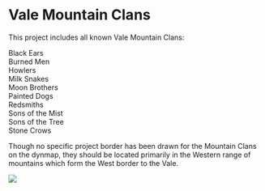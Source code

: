 
# Vale Mountain Clans

<ProjectDetails
  floatRight
  region="Vale"
  house=""
  type="Clan"
  status="Not Started"
  warp=""
  projectLead="undefined"
  dateStarted="Invalid Date"
  dateCompleted="Invalid Date"
/>

This project includes all known Vale Mountain Clans:

Black Ears  
Burned Men  
Howlers  
Milk Snakes  
Moon Brothers  
Painted Dogs  
Redsmiths  
Sons of the Mist  
Sons of the Tree  
Stone Crows

Though no specific project border has been drawn for the Mountain Clans on the dynmap, they should be located primarily in the Western range of mountains which form the West border to the Vale.

![](https://cdn.sanity.io/images/1as7cn02/production/b4b33c01a69900a758d19421be0fb34d38314a20-760x838.png)
